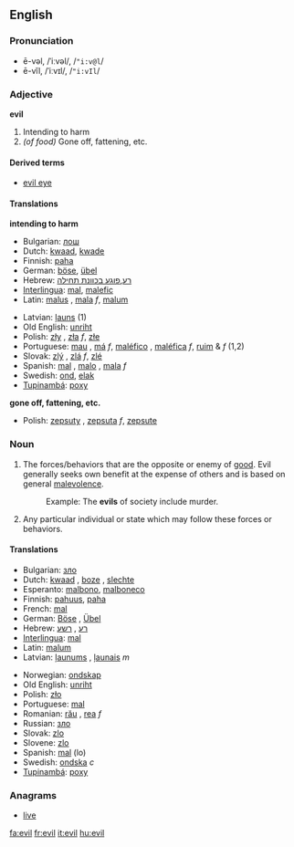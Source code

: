 ==English==

{{rank|agreement|ship|third|692|evil|outside|beside|worth}}

===Pronunciation===
*ē-vəl, /ˈiːvəl/, /<tt>"i:v@l</tt>/
*ē-vĭl, /ˈiːvɪl/, /<tt>"i:vIl</tt>/

===Adjective===
'''evil'''
#Intending to harm
#''(of food)'' Gone off, fattening, etc.

====Derived terms====
*[[evil eye]]

====Translations====
'''intending to harm'''
{{top}}
*Bulgarian: [[лош]] {{m}}
*Dutch: [[kwaad]], [[kwade]]
*Finnish: [[paha]]
*German: [[böse]], [[übel]]
*Hebrew: [[רע]],[[פוגע בכוונת תחילה]]
*[[Interlingua]]: [[mal]], [[malefic]]
*Latin: [[malus]] {{m}}, [[mala]] ''f'', [[malum]] {{n}}
{{mid}}
*Latvian: [[ļauns]] (1)
*Old English: [[unriht]]
*Polish: [[zły]] {{m}}, [[zła]] ''f'', [[złe]] {{n}}
*Portuguese: [[mau]] {{m}}, [[má]] ''f'', [[maléfico]] {{m}}, [[maléfica]] ''f'', [[ruim]] {{m}} & ''f'' (1,2)
*Slovak: [[zlý]] {{m}}, [[zlý|zlá]] ''f'', [[zlý|zlé]] {{n}}
*Spanish: [[mal]] {{m}}, [[malo]] {{m}}, [[mala]] ''f''
*Swedish: [[ond]], [[elak]]
*[[Tupinambá]]: [[poxy]]
{{bottom}}

'''gone off, fattening, etc.'''
{{top}}
{{mid}}
*Polish: [[zepsuty]] {{m}}, [[zepsuta]] ''f'', [[zepsute]] {{n}}
{{bottom}}

===Noun===
{{en-noun-reg}} {{uncountable}}

#The forces/behaviors that are the opposite or enemy of [[good]].  Evil generally seeks own benefit at the expense of others and is based on general [[malevolence]].
#:Example:  The '''evils''' of society include murder.
#Any particular individual or state which may follow these forces or behaviors.

====Translations====

{{top}}
*Bulgarian: [[зло]] {{n}}
*Dutch: [[kwaad]] {{n}}, [[boze]] {{n}}, [[slechte]] {{n}}
*Esperanto: [[malbono]], [[malboneco]]
*Finnish: [[pahuus]], [[paha]]
*French: [[mal]] {{m}}
*German: [[Böse]] {{n}}, [[Übel]] {{n}}
*Hebrew: [[רע]] , [[רשע]]
*[[Interlingua]]: [[mal]]
*Latin: [[malum]] {{n}}
*Latvian: [[ļaunums]] {{m}}, [[ļaunais]] ''m''
{{mid}}
*Norwegian: [[ondskap]] {{m}}
*Old English: [[unriht]]
*Polish: [[zło]] {{n}}
*Portuguese: [[mal]] {{m}}
*Romanian: [[rău]] {{m}}, [[rea]] ''f''
*Russian: [[зло]] {{n}}
*Slovak: [[zlo]] {{m}}
*Slovene: [[zlo]] {{n}}
*Spanish: [[mal]] {{m}} (lo)
*Swedish: [[ondska]] ''c''
*[[Tupinambá]]: [[poxy]]
{{bottom}}

===Anagrams===
*[[live]]

[[fa:evil]]
[[fr:evil]]
[[it:evil]]
[[hu:evil]]